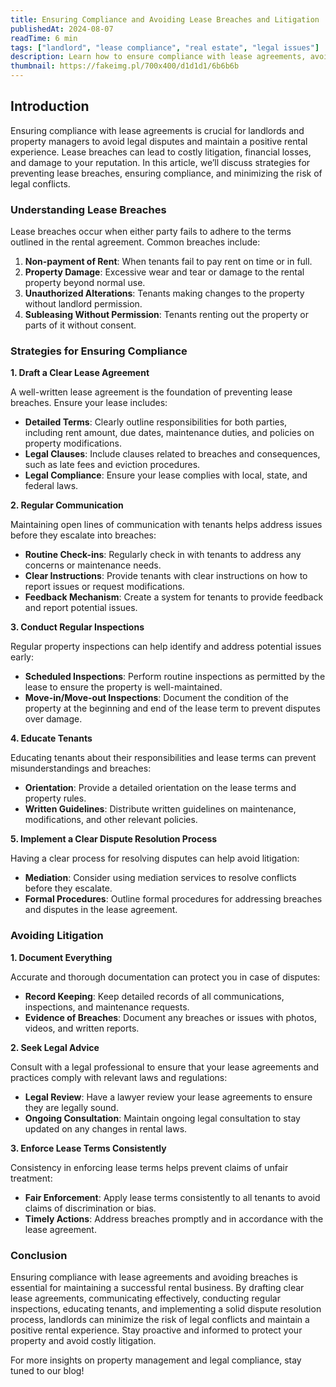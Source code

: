 ```yaml
---
title: Ensuring Compliance and Avoiding Lease Breaches and Litigation
publishedAt: 2024-08-07
readTime: 6 min
tags: ["landlord", "lease compliance", "real estate", "legal issues"]
description: Learn how to ensure compliance with lease agreements, avoid common breaches, and mitigate the risk of litigation. This guide provides actionable steps for landlords and property managers to maintain a smooth rental experience.
thumbnail: https://fakeimg.pl/700x400/d1d1d1/6b6b6b
---
```


## Introduction

Ensuring compliance with lease agreements is crucial for landlords and property managers to avoid legal disputes and maintain a positive rental experience. Lease breaches can lead to costly litigation, financial losses, and damage to your reputation. In this article, we’ll discuss strategies for preventing lease breaches, ensuring compliance, and minimizing the risk of legal conflicts.

### Understanding Lease Breaches

Lease breaches occur when either party fails to adhere to the terms outlined in the rental agreement. Common breaches include:

1. **Non-payment of Rent**: When tenants fail to pay rent on time or in full.
2. **Property Damage**: Excessive wear and tear or damage to the rental property beyond normal use.
3. **Unauthorized Alterations**: Tenants making changes to the property without landlord permission.
4. **Subleasing Without Permission**: Tenants renting out the property or parts of it without consent.

### Strategies for Ensuring Compliance

**1. Draft a Clear Lease Agreement**

A well-written lease agreement is the foundation of preventing lease breaches. Ensure your lease includes:

- **Detailed Terms**: Clearly outline responsibilities for both parties, including rent amount, due dates, maintenance duties, and policies on property modifications.
- **Legal Clauses**: Include clauses related to breaches and consequences, such as late fees and eviction procedures.
- **Legal Compliance**: Ensure your lease complies with local, state, and federal laws.

**2. Regular Communication**

Maintaining open lines of communication with tenants helps address issues before they escalate into breaches:

- **Routine Check-ins**: Regularly check in with tenants to address any concerns or maintenance needs.
- **Clear Instructions**: Provide tenants with clear instructions on how to report issues or request modifications.
- **Feedback Mechanism**: Create a system for tenants to provide feedback and report potential issues.

**3. Conduct Regular Inspections**

Regular property inspections can help identify and address potential issues early:

- **Scheduled Inspections**: Perform routine inspections as permitted by the lease to ensure the property is well-maintained.
- **Move-in/Move-out Inspections**: Document the condition of the property at the beginning and end of the lease term to prevent disputes over damage.

**4. Educate Tenants**

Educating tenants about their responsibilities and lease terms can prevent misunderstandings and breaches:

- **Orientation**: Provide a detailed orientation on the lease terms and property rules.
- **Written Guidelines**: Distribute written guidelines on maintenance, modifications, and other relevant policies.

**5. Implement a Clear Dispute Resolution Process**

Having a clear process for resolving disputes can help avoid litigation:

- **Mediation**: Consider using mediation services to resolve conflicts before they escalate.
- **Formal Procedures**: Outline formal procedures for addressing breaches and disputes in the lease agreement.

### Avoiding Litigation

**1. Document Everything**

Accurate and thorough documentation can protect you in case of disputes:

- **Record Keeping**: Keep detailed records of all communications, inspections, and maintenance requests.
- **Evidence of Breaches**: Document any breaches or issues with photos, videos, and written reports.

**2. Seek Legal Advice**

Consult with a legal professional to ensure that your lease agreements and practices comply with relevant laws and regulations:

- **Legal Review**: Have a lawyer review your lease agreements to ensure they are legally sound.
- **Ongoing Consultation**: Maintain ongoing legal consultation to stay updated on any changes in rental laws.

**3. Enforce Lease Terms Consistently**

Consistency in enforcing lease terms helps prevent claims of unfair treatment:

- **Fair Enforcement**: Apply lease terms consistently to all tenants to avoid claims of discrimination or bias.
- **Timely Actions**: Address breaches promptly and in accordance with the lease agreement.

### Conclusion

Ensuring compliance with lease agreements and avoiding breaches is essential for maintaining a successful rental business. By drafting clear lease agreements, communicating effectively, conducting regular inspections, educating tenants, and implementing a solid dispute resolution process, landlords can minimize the risk of legal conflicts and maintain a positive rental experience. Stay proactive and informed to protect your property and avoid costly litigation.

For more insights on property management and legal compliance, stay tuned to our blog!

